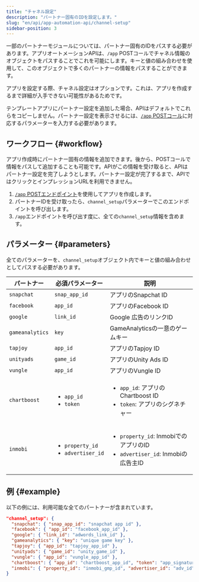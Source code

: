 ```yaml
---
title: "チャネル設定"
description: "パートナー固有のIDを設定します。"
slug: "en/api/app-automation-api/channel-setup"
sidebar-position: 3
---
```

一部のパートナーモジュールについては、パートナー固有のIDをパスする必要があります。アプリオートメーションAPIは、`/app` POSTコールでチャネル情報のオブジェクトをパスすることでこれを可能にします。キーと値の組み合わせを使用して、このオブジェクトで多くのパートナーの情報をパスすることができます。
<callout type="note"> 

アプリを設定する際、チャネル設定はオプションです。これは、アプリを作成するまで詳細が入手できない可能性があるためです。
</Callout> 

テンプレートアプリにパートナー設定を追加した場合、APIはデフォルトでこれらをコピーしません。パートナー設定を表示させるには、[`/app` POSTコール](/en/api/app-automation-api/app-endpoint#parameters)に対応するパラメーターを入力する必要があります。

ワークフロー \{\#workflow\}
------------------------

アプリ作成時にパートナー固有の情報を追加できます。後から、POSTコールで情報をパスして追加することも可能です。APIがこの情報を受け取ると、APIはパートナー設定を完了しようとします。パートナー設定が完了するまで、APIではクリックとインプレッションURLを利用できません。

1. [`/app` POSTエンドポイント](/en/api/app-automation-api/app-endpoint#parameters)を使用してアプリを作成します。
2. パートナーIDを受け取ったら、`channel_setup`パラメーターでこのエンドポイントを呼び出します。
3. `/app`エンドポイントを呼び出す度に、全ての`channel_setup`情報を含めます。

パラメーター \{\#parameters\}
--------------------------

<callout type="important"> 

全てのパラメーターを、`channel_setup`オブジェクト内でキーと値の組み合わせとしてパスする必要があります。
</Callout> 

|      パートナー      |                        必須パラメーター                         |                                          説明                                           |
|-----------------|---------------------------------------------------------|---------------------------------------------------------------------------------------|
| `snapchat`      | `snap_app_id`                                           | アプリのSnapchat ID                                                                       |
| `facebook`      | `app_id`                                                | アプリのFacebook ID                                                                       |
| `google`        | `link_id`                                               | Google 広告のリンクID                                                                       |
| `gameanalytics` | `key`                                                   | GameAnalyticsの一意のゲームキー                                                                |
| `tapjoy`        | `app_id`                                                | アプリのTapjoy ID                                                                         |
| `unityads`      | `game_id`                                               | アプリのUnity Ads ID                                                                      |
| `vungle`        | `app_id`                                                | アプリのVungle ID                                                                         |
| `chartboost`    | <ul><li>`app_id`</li><li>`token`</li></ul>              | <ul><li>`app_id`: アプリのChartboost ID</li><li>`token`: アプリのシグネチャー</li></ul>             |
| `inmobi`        | <ul><li>`property_id`</li><li>`advertiser_id`</li></ul> | <ul><li>`property_id`: InmobiでのアプリのID</li><li>`advertiser_id`: Inmobiの広告主ID</li></ul> |

例 \{\#example\}
------------------

以下の例には、利用可能な全てのパートナーが含まれています。
<codeblock title="利用可能なパートナー"> 

```json
"channel_setup": {
  "snapchat": { "snap_app_id": "snapchat app id" },
  "facebook": { "app_id": "facebook_app_id" },
  "google": { "link_id": "adwords_link_id" },
  "gameanalytics": { "key": "unique game key" },
  "tapjoy": { "app_id": "tapjoy_app_id" },
  "unityads": { "game_id": "unity_game_id" },
  "vungle": { "app_id": "vungle_app_id" },
  "chartboost": { "app_id": "chartboost_app_id", "token": "app_signature" },
  "inmobi": { "property_id": "inmobi_gmp_id", "advertiser_id": "adv_id" }
}
```

</CodeBlock>

